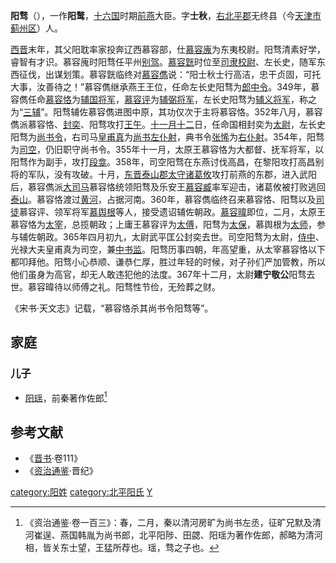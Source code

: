 '''阳骛'''（{{bd|？||367年|}}），一作'''阳鹜'''，[[十六国|十六国]]时期[[前燕|前燕]]大臣。字'''士秋'''，[[右北平郡|右北平郡]]无终县（今[[天津市|天津市]][[蓟州区|蓟州区]]）人。

[[西晋|西晋]]末年，其父阳耽率家投奔辽西慕容部，仕[[慕容廆|慕容廆]]为东夷校尉。阳骛清素好学，睿智有才识。慕容廆时阳骛任平州[[别驾|别驾]]。[[慕容皝|慕容皝]]时位至[[司隶校尉|司隶校尉]]、左长史，随军东西征伐，出谋划策。慕容皝临终对[[慕容儁|慕容儁]]说：“阳士秋士行高洁，忠干贞固，可托大事，汝善待之！”慕容儁继承燕王王位，任命左长史阳骛为[[郎中令|郎中令]]。349年，慕容儁任命[[慕容恪|慕容恪]]为[[辅国将军|辅国将军]]，[[慕容评|慕容评]]为[[辅弼将军|辅弼将军]]，左长史阳骛为[[辅义将军|辅义将军]]，称之为“[[三辅|三辅]]”。阳骛辅佐慕容儁进图中原，其功仅次于主将慕容恪。352年八月，慕容儁派慕容恪、[[封奕|封奕]]、阳骛攻打[[王午|王午]]。[[十一月十二|十一月十二]]日，任命国相封奕为[[太尉|太尉]]，左长史阳骛为[[尚书令|尚书令]]，右司马[[皇甫真|皇甫真]]为[[尚书左仆射|尚书左仆射]]，典书令[[张悕|张悕]]为[[右仆射|右仆射]]。354年，阳骛为[[司空|司空]]，仍旧职守尚书令。355年十一月，太原王慕容恪为大都督、抚军将军，以阳骛作为副手，攻打[[段龛|段龛]]。358年，司空阳骛在东燕讨伐高昌，在黎阳攻打高昌别将的军队，没有攻破。十月，[[东晋|东晋]][[泰山郡|泰山郡]][[太守|太守]][[诸葛攸|诸葛攸]]攻打前燕的东郡，进入武阳后，慕容儁派[[大司马|大司马]]慕容恪统领阳骛及乐安王[[慕容臧|慕容臧]]率军迎击，诸葛攸被打败逃回[[泰山|泰山]]。慕容恪渡过[[黄河|黄河]]，占据河南。360年，慕容儁临终召来慕容恪、阳骛以及[[司徒|司徒]]慕容评、领军将军[[慕舆根|慕舆根]]等人，接受遗诏辅佐朝政。[[慕容暐|慕容暐]]即位，二月，太原王慕容恪为[[太宰|太宰]]，总揽朝政；上庸王慕容评为[[太傅|太傅]]，阳骛为[[太保|太保]]，慕舆根为[[太师|太师]]，参与辅佐朝政。365年四月初九，太尉武平匡公封奕去世。司空阳骛为太尉，[[侍中|侍中]]、光禄大夫皇甫真为司空，兼[[中书监|中书监]]。阳骛历事四朝，年高望重，从太宰慕容恪以下都叩拜他。阳骛小心恭顺、谦恭仁厚，胜过年轻的时候，对子孙们严加管教，所以他们虽身为高官，却无人敢违犯他的法度。367年十二月，太尉'''建宁敬公'''阳骛去世。慕容暐待以师傅之礼。阳骛性节俭，无殓葬之财。

《宋书·天文志》记载，“慕容恪杀其尚书令阳骛等”。

==家庭==
===儿子===
*[[阳瑶|阳瑶]]，前秦著作佐郎<ref>《资治通鉴·卷一百三》：春，二月，秦以清河房旷为尚书左丞，征旷兄默及清河崔逞、燕国韩胤为尚书郎，北平阳陟、田勰、阳瑶为著作佐郎，郝略为清河相，皆关东士望，王猛所荐也。瑶，骛之子也。</ref>

==参考文献==
* 《[[晋书|晋书]]·卷111》
* 《[[资治通鉴|资治通鉴]]·晋纪》


[[category:阳姓|category:阳姓]]
[[category:北平阳氏|category:北平阳氏]]
[[category:前燕官员|Y]]